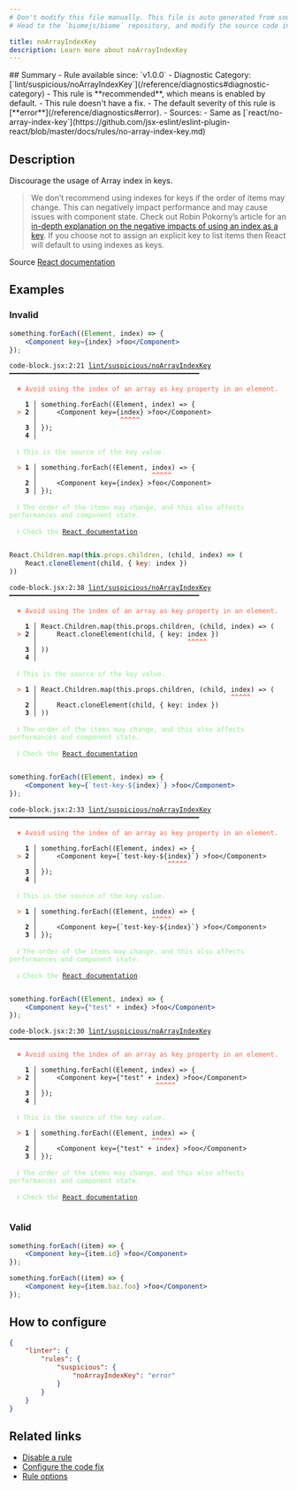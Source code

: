 ```yaml
---
# Don't modify this file manually. This file is auto generated from source, and you will lose your changes next time the website is built.
# Head to the `biomejs/biome` repository, and modify the source code in there.

title: noArrayIndexKey
description: Learn more about noArrayIndexKey
---
```


<Tabs>
<TabItem label="JSX and TSX" icon="seti:javascript">
## Summary
- Rule available since: `v1.0.0`
- Diagnostic Category: [`lint/suspicious/noArrayIndexKey`](/reference/diagnostics#diagnostic-category)
- This rule is **recommended**, which means is enabled by default.
- This rule doesn't have a fix.
- The default severity of this rule is [**error**](/reference/diagnostics#error).
- Sources: 
  - Same as [`react/no-array-index-key`](https://github.com/jsx-eslint/eslint-plugin-react/blob/master/docs/rules/no-array-index-key.md)

## Description
Discourage the usage of Array index in keys.

>We don’t recommend using indexes for keys if the order of items may change.
This can negatively impact performance and may cause issues with component state.
Check out Robin Pokorny’s article for an
[in-depth explanation on the negative impacts of using an index as a key](https://robinpokorny.com/blog/index-as-a-key-is-an-anti-pattern/).
If you choose not to assign an explicit key to list items then React will default to using indexes as keys.


Source [React documentation](https://reactjs.org/docs/lists-and-keys.html#keys)

## Examples

### Invalid

```jsx
something.forEach((Element, index) => {
    <Component key={index} >foo</Component>
});
```

<pre class="language-text"><code class="language-text">code-block.jsx:2:21 <a href="https://biomejs.dev/linter/rules/no-array-index-key">lint/suspicious/noArrayIndexKey</a> ━━━━━━━━━━━━━━━━━━━━━━━━━━━━━━━━━━━━━━━━━━━━━━━━<br /><br />  <strong><span style="color: Tomato;">✖</span></strong> <span style="color: Tomato;">Avoid using the index of an array as key property in an element.</span><br />  <br />    <strong>1 │ </strong>something.forEach((Element, index) =&gt; &#123;<br />  <strong><span style="color: Tomato;">&gt;</span></strong> <strong>2 │ </strong>    &lt;Component key=&#123;index&#125; &gt;foo&lt;/Component&gt;<br />   <strong>   │ </strong>                    <strong><span style="color: Tomato;">^</span></strong><strong><span style="color: Tomato;">^</span></strong><strong><span style="color: Tomato;">^</span></strong><strong><span style="color: Tomato;">^</span></strong><strong><span style="color: Tomato;">^</span></strong><br />    <strong>3 │ </strong>&#125;);<br />    <strong>4 │ </strong><br />  <br />  <strong><span style="color: lightgreen;">ℹ</span></strong> <span style="color: lightgreen;">This is the source of the key value.</span><br />  <br />  <strong><span style="color: Tomato;">&gt;</span></strong> <strong>1 │ </strong>something.forEach((Element, index) =&gt; &#123;<br />   <strong>   │ </strong>                            <strong><span style="color: Tomato;">^</span></strong><strong><span style="color: Tomato;">^</span></strong><strong><span style="color: Tomato;">^</span></strong><strong><span style="color: Tomato;">^</span></strong><strong><span style="color: Tomato;">^</span></strong><br />    <strong>2 │ </strong>    &lt;Component key=&#123;index&#125; &gt;foo&lt;/Component&gt;<br />    <strong>3 │ </strong>&#125;);<br />  <br />  <strong><span style="color: lightgreen;">ℹ</span></strong> <span style="color: lightgreen;">The order of the items may change, and this also affects performances and component state.</span><br />  <br />  <strong><span style="color: lightgreen;">ℹ</span></strong> <span style="color: lightgreen;">Check the </span><span style="color: lightgreen;"><a href="https://reactjs.org/docs/lists-and-keys.html#keys">React documentation</a></span><span style="color: lightgreen;">. </span><br />  <br /></code></pre>

```jsx
React.Children.map(this.props.children, (child, index) => (
    React.cloneElement(child, { key: index })
))
```

<pre class="language-text"><code class="language-text">code-block.jsx:2:38 <a href="https://biomejs.dev/linter/rules/no-array-index-key">lint/suspicious/noArrayIndexKey</a> ━━━━━━━━━━━━━━━━━━━━━━━━━━━━━━━━━━━━━━━━━━━━━━━━<br /><br />  <strong><span style="color: Tomato;">✖</span></strong> <span style="color: Tomato;">Avoid using the index of an array as key property in an element.</span><br />  <br />    <strong>1 │ </strong>React.Children.map(this.props.children, (child, index) =&gt; (<br />  <strong><span style="color: Tomato;">&gt;</span></strong> <strong>2 │ </strong>    React.cloneElement(child, &#123; key: index &#125;)<br />   <strong>   │ </strong>                                     <strong><span style="color: Tomato;">^</span></strong><strong><span style="color: Tomato;">^</span></strong><strong><span style="color: Tomato;">^</span></strong><strong><span style="color: Tomato;">^</span></strong><strong><span style="color: Tomato;">^</span></strong><br />    <strong>3 │ </strong>))<br />    <strong>4 │ </strong><br />  <br />  <strong><span style="color: lightgreen;">ℹ</span></strong> <span style="color: lightgreen;">This is the source of the key value.</span><br />  <br />  <strong><span style="color: Tomato;">&gt;</span></strong> <strong>1 │ </strong>React.Children.map(this.props.children, (child, index) =&gt; (<br />   <strong>   │ </strong>                                                <strong><span style="color: Tomato;">^</span></strong><strong><span style="color: Tomato;">^</span></strong><strong><span style="color: Tomato;">^</span></strong><strong><span style="color: Tomato;">^</span></strong><strong><span style="color: Tomato;">^</span></strong><br />    <strong>2 │ </strong>    React.cloneElement(child, &#123; key: index &#125;)<br />    <strong>3 │ </strong>))<br />  <br />  <strong><span style="color: lightgreen;">ℹ</span></strong> <span style="color: lightgreen;">The order of the items may change, and this also affects performances and component state.</span><br />  <br />  <strong><span style="color: lightgreen;">ℹ</span></strong> <span style="color: lightgreen;">Check the </span><span style="color: lightgreen;"><a href="https://reactjs.org/docs/lists-and-keys.html#keys">React documentation</a></span><span style="color: lightgreen;">. </span><br />  <br /></code></pre>

```jsx
something.forEach((Element, index) => {
    <Component key={`test-key-${index}`} >foo</Component>
});
```

<pre class="language-text"><code class="language-text">code-block.jsx:2:33 <a href="https://biomejs.dev/linter/rules/no-array-index-key">lint/suspicious/noArrayIndexKey</a> ━━━━━━━━━━━━━━━━━━━━━━━━━━━━━━━━━━━━━━━━━━━━━━━━<br /><br />  <strong><span style="color: Tomato;">✖</span></strong> <span style="color: Tomato;">Avoid using the index of an array as key property in an element.</span><br />  <br />    <strong>1 │ </strong>something.forEach((Element, index) =&gt; &#123;<br />  <strong><span style="color: Tomato;">&gt;</span></strong> <strong>2 │ </strong>    &lt;Component key=&#123;`test-key-$&#123;index&#125;`&#125; &gt;foo&lt;/Component&gt;<br />   <strong>   │ </strong>                                <strong><span style="color: Tomato;">^</span></strong><strong><span style="color: Tomato;">^</span></strong><strong><span style="color: Tomato;">^</span></strong><strong><span style="color: Tomato;">^</span></strong><strong><span style="color: Tomato;">^</span></strong><br />    <strong>3 │ </strong>&#125;);<br />    <strong>4 │ </strong><br />  <br />  <strong><span style="color: lightgreen;">ℹ</span></strong> <span style="color: lightgreen;">This is the source of the key value.</span><br />  <br />  <strong><span style="color: Tomato;">&gt;</span></strong> <strong>1 │ </strong>something.forEach((Element, index) =&gt; &#123;<br />   <strong>   │ </strong>                            <strong><span style="color: Tomato;">^</span></strong><strong><span style="color: Tomato;">^</span></strong><strong><span style="color: Tomato;">^</span></strong><strong><span style="color: Tomato;">^</span></strong><strong><span style="color: Tomato;">^</span></strong><br />    <strong>2 │ </strong>    &lt;Component key=&#123;`test-key-$&#123;index&#125;`&#125; &gt;foo&lt;/Component&gt;<br />    <strong>3 │ </strong>&#125;);<br />  <br />  <strong><span style="color: lightgreen;">ℹ</span></strong> <span style="color: lightgreen;">The order of the items may change, and this also affects performances and component state.</span><br />  <br />  <strong><span style="color: lightgreen;">ℹ</span></strong> <span style="color: lightgreen;">Check the </span><span style="color: lightgreen;"><a href="https://reactjs.org/docs/lists-and-keys.html#keys">React documentation</a></span><span style="color: lightgreen;">. </span><br />  <br /></code></pre>

```jsx
something.forEach((Element, index) => {
    <Component key={"test" + index} >foo</Component>
});
```

<pre class="language-text"><code class="language-text">code-block.jsx:2:30 <a href="https://biomejs.dev/linter/rules/no-array-index-key">lint/suspicious/noArrayIndexKey</a> ━━━━━━━━━━━━━━━━━━━━━━━━━━━━━━━━━━━━━━━━━━━━━━━━<br /><br />  <strong><span style="color: Tomato;">✖</span></strong> <span style="color: Tomato;">Avoid using the index of an array as key property in an element.</span><br />  <br />    <strong>1 │ </strong>something.forEach((Element, index) =&gt; &#123;<br />  <strong><span style="color: Tomato;">&gt;</span></strong> <strong>2 │ </strong>    &lt;Component key=&#123;&quot;test&quot; + index&#125; &gt;foo&lt;/Component&gt;<br />   <strong>   │ </strong>                             <strong><span style="color: Tomato;">^</span></strong><strong><span style="color: Tomato;">^</span></strong><strong><span style="color: Tomato;">^</span></strong><strong><span style="color: Tomato;">^</span></strong><strong><span style="color: Tomato;">^</span></strong><br />    <strong>3 │ </strong>&#125;);<br />    <strong>4 │ </strong><br />  <br />  <strong><span style="color: lightgreen;">ℹ</span></strong> <span style="color: lightgreen;">This is the source of the key value.</span><br />  <br />  <strong><span style="color: Tomato;">&gt;</span></strong> <strong>1 │ </strong>something.forEach((Element, index) =&gt; &#123;<br />   <strong>   │ </strong>                            <strong><span style="color: Tomato;">^</span></strong><strong><span style="color: Tomato;">^</span></strong><strong><span style="color: Tomato;">^</span></strong><strong><span style="color: Tomato;">^</span></strong><strong><span style="color: Tomato;">^</span></strong><br />    <strong>2 │ </strong>    &lt;Component key=&#123;&quot;test&quot; + index&#125; &gt;foo&lt;/Component&gt;<br />    <strong>3 │ </strong>&#125;);<br />  <br />  <strong><span style="color: lightgreen;">ℹ</span></strong> <span style="color: lightgreen;">The order of the items may change, and this also affects performances and component state.</span><br />  <br />  <strong><span style="color: lightgreen;">ℹ</span></strong> <span style="color: lightgreen;">Check the </span><span style="color: lightgreen;"><a href="https://reactjs.org/docs/lists-and-keys.html#keys">React documentation</a></span><span style="color: lightgreen;">. </span><br />  <br /></code></pre>

### Valid

```jsx
something.forEach((item) => {
    <Component key={item.id} >foo</Component>
});
```

```jsx
something.forEach((item) => {
    <Component key={item.baz.foo} >foo</Component>
});
```

## How to configure
```json title="biome.json"
{
	"linter": {
		"rules": {
			"suspicious": {
				"noArrayIndexKey": "error"
			}
		}
	}
}

```
## Related links

- [Disable a rule](/linter/#disable-a-rule)
- [Configure the code fix](/linter#configure-the-code-fix)
- [Rule options](/linter/#rule-options)

</TabItem>
</Tabs>

